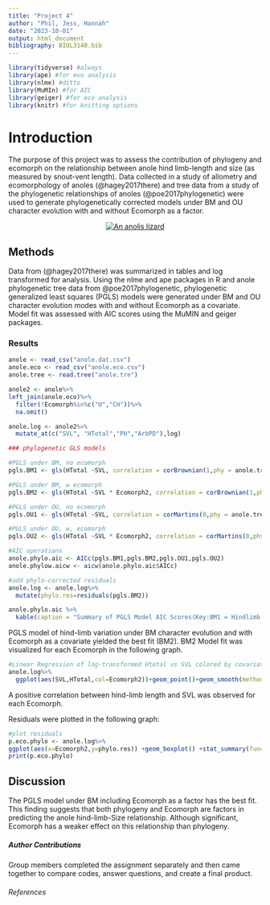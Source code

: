 ```yaml
---
title: "Project 4"
author: "Phil, Jess, Hannah"
date: "2023-10-01"
output: html_document
bibliography: BIOL3140.bib
---
```

```r
library(tidyverse) #always
library(ape) #for evo analysis
library(nlme) #ditto
library(MuMIn) #for AIC
library(geiger) #for eco analysis
library(knitr) #for knitting options
```
# Introduction

The purpose of this project was to assess the contribution of phylogeny and ecomorph on the relationship between anole hind limb-length and size (as measured by snout-vent length). Data collected in a study of allometry and ecomorphology of anoles (@hagey2017there) and tree data from a study of the phylogenetic relationships of anoles (@poe2017phylogenetic) were used to generate phylogenetically corrected models under BM and OU character evolution with and without Ecomorph as a factor. 

<center>
[![An anolis lizard](https://a-z-animals.com/media/green-anole.jpg)](https://encrypted-tbn3.gstatic.com/images?q=tbn:ANd9GcQ3X6IkVdXlYV9zBSiFRqKy1_NDl2m7xTtIrQ3ohygmMH1yczwW)
</center>

## Methods

Data from (@hagey2017there) was summarized in tables and log transformed for analysis. Using the nlme and ape packages in R and anole phylogenetic tree data from @poe2017phylogenetic, phylogenetic generalized least squares (PGLS) models were generated under BM and OU character evolution modes with and without Ecomorph as a covariate. Model fit was assessed with AIC scores using the MuMIN and geiger packages. 

### Results 

```r
anole <- read_csv("anole.dat.csv")
anole.eco <- read_csv("anole.eco.csv")
anole.tree <- read.tree("anole.tre")
```
```r
anole2 <- anole%>%
left_join(anole.eco)%>%
  filter(!Ecomorph%in%c("U","CH"))%>%
  na.omit()

anole.log <- anole2%>%
  mutate_at(c("SVL", "HTotal","PH","ArbPD"),log)
```
```r
### phylogenetic GLS models

#PGLS under BM, no ecomorph
pgls.BM1 <- gls(HTotal ~SVL, correlation = corBrownian(1,phy = anole.tree,form=~Species),data = anole.log, method = "ML")

#PGLS under BM, w ecomorph
pgls.BM2 <- gls(HTotal ~SVL * Ecomorph2, correlation = corBrownian(1,phy = anole.tree,form=~Species),data = anole.log, method = "ML")

#PGLS under OU, no ecomorph
pgls.OU1 <- gls(HTotal ~SVL, correlation = corMartins(0,phy = anole.tree,form=~Species),data = anole.log, method = "ML")

#PGLS under OU, w, ecomorph
pgls.OU2 <- gls(HTotal ~SVL * Ecomorph2, correlation = corMartins(0,phy = anole.tree,form=~Species),data = anole.log, method = "ML")
```
```r
#AIC operations
anole.phylo.aic <- AICc(pgls.BM1,pgls.BM2,pgls.OU1,pgls.OU2)
anole.phylow.aicw <- aicw(anole.phylo.aic$AICc)
```
```r
#add phylo-corrected residuals
anole.log <- anole.log%>%
  mutate(phylo.res=residuals(pgls.BM2))
```
```r
anole.phylo.aic %>% 
  kable(caption = "Summary of PGLS Model AIC Scores(Key:BM1 = Hindlimb Length~Snout Vent Length no covariate, BM2 = Hindlimb Length~Snout Vent Length + Ecomorph covariate, OU1 = Hindlimb Length~Snout Vent Length no covariate, OU2 = Hindlimb Length~Snout Vent Length + Ecomorph covariate)")
```
PGLS model of hind-limb variation under BM character evolution and with Ecomorph as a covariate yielded the best fit (BM2). BM2 Model fit was visualized for each Ecomorph in the following graph. 
```r
#Linear Regression of log-transformed Htotal vs SVL colored by covariateEcomorph
anole.log%>%
  ggplot(aes(SVL,HTotal,col=Ecomorph2))+geom_point()+geom_smooth(method="lm")
```






A positive correlation between hind-limb length and SVL was observed for each Ecomorph.  



Residuals were plotted in the following graph:
```r
#plot residuals
p.eco.phylo <- anole.log%>%
ggplot(aes(x=Ecomorph2,y=phylo.res)) +geom_boxplot() +stat_summary(fun=mean, geom="point", size=3)
print(p.eco.phylo)
```


## Discussion 
The PGLS model under BM including Ecomorph as a factor has the best fit. This finding suggests that both phylogeny and Ecomorph are factors in predicting the anole hind-limb-Size relationship. Although significant, Ecomorph has a weaker effect on this relationship than phylogeny. 

##### Author Contributions 

Group members completed the assignment separately and then came together to compare codes, answer questions, and create a final product. 

###### References 















